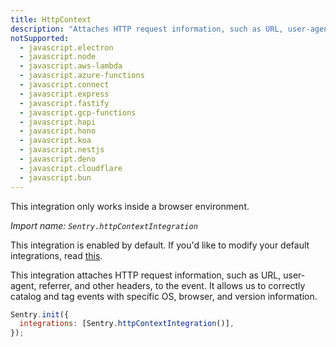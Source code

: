 ```yaml
---
title: HttpContext
description: "Attaches HTTP request information, such as URL, user-agent, referrer, and other headers to the event. (default)"
notSupported:
  - javascript.electron
  - javascript.node
  - javascript.aws-lambda
  - javascript.azure-functions
  - javascript.connect
  - javascript.express
  - javascript.fastify
  - javascript.gcp-functions
  - javascript.hapi
  - javascript.hono
  - javascript.koa
  - javascript.nestjs
  - javascript.deno
  - javascript.cloudflare
  - javascript.bun
---
```


<Alert>

This integration only works inside a browser environment.

</Alert>

_Import name: `Sentry.httpContextIntegration`_

This integration is enabled by default. If you'd like to modify your default integrations, read [this](./../#modifying-default-integrations).

This integration attaches HTTP request information, such as URL, user-agent, referrer, and other headers, to the event.
It allows us to correctly catalog and tag events with specific OS, browser, and version information.

```JavaScript
Sentry.init({
  integrations: [Sentry.httpContextIntegration()],
});
```
